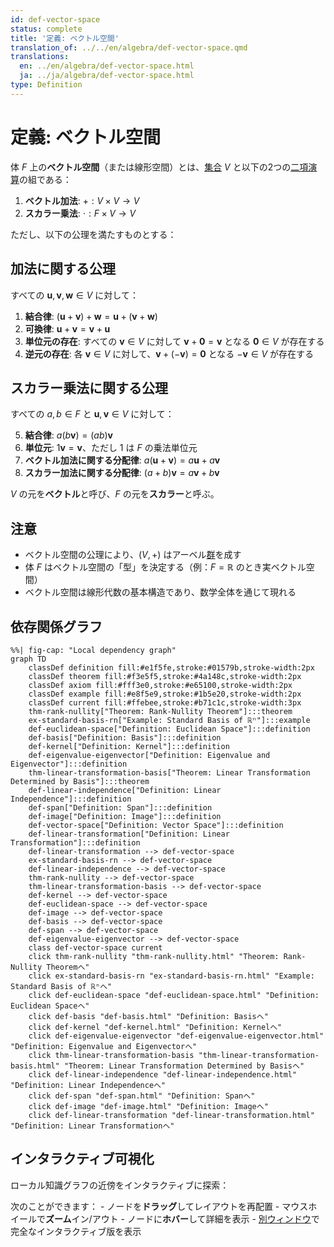 ```yaml
---
id: def-vector-space
status: complete
title: '定義: ベクトル空間'
translation_of: ../../en/algebra/def-vector-space.qmd
translations:
  en: ../en/algebra/def-vector-space.html
  ja: ../ja/algebra/def-vector-space.html
type: Definition
---
```


# 定義: ベクトル空間 {#def-vector-space}

体 $F$ 上の**ベクトル空間**（または線形空間）とは、[集合](../logic-set-theory/def-set.qmd) $V$ と以下の2つの[二項演算](def-binary-operation.qmd)の組である：

1. **ベクトル加法**: $+ : V \times V \to V$
2. **スカラー乗法**: $\cdot : F \times V \to V$

ただし、以下の公理を満たすものとする：

## 加法に関する公理

すべての $\mathbf{u}, \mathbf{v}, \mathbf{w} \in V$ に対して：

1. **結合律**: $(\mathbf{u} + \mathbf{v}) + \mathbf{w} = \mathbf{u} + (\mathbf{v} + \mathbf{w})$
2. **可換律**: $\mathbf{u} + \mathbf{v} = \mathbf{v} + \mathbf{u}$
3. **単位元の存在**: すべての $\mathbf{v} \in V$ に対して $\mathbf{v} + \mathbf{0} = \mathbf{v}$ となる $\mathbf{0} \in V$ が存在する
4. **逆元の存在**: 各 $\mathbf{v} \in V$ に対して、$\mathbf{v} + (-\mathbf{v}) = \mathbf{0}$ となる $-\mathbf{v} \in V$ が存在する

## スカラー乗法に関する公理

すべての $a, b \in F$ と $\mathbf{u}, \mathbf{v} \in V$ に対して：

5. **結合律**: $a(b\mathbf{v}) = (ab)\mathbf{v}$
6. **単位元**: $1\mathbf{v} = \mathbf{v}$、ただし $1$ は $F$ の乗法単位元
7. **ベクトル加法に関する分配律**: $a(\mathbf{u} + \mathbf{v}) = a\mathbf{u} + a\mathbf{v}$
8. **スカラー加法に関する分配律**: $(a + b)\mathbf{v} = a\mathbf{v} + b\mathbf{v}$

$V$ の元を**ベクトル**と呼び、$F$ の元を**スカラー**と呼ぶ。

## 注意

- ベクトル空間の公理により、$(V, +)$ はアーベル[群](def-group.qmd)を成す
- 体 $F$ はベクトル空間の「型」を決定する（例：$F = \mathbb{R}$ のとき実ベクトル空間）
- ベクトル空間は線形代数の基本構造であり、数学全体を通じて現れる

## 依存関係グラフ

```mermaid
%%| fig-cap: "Local dependency graph"
graph TD
    classDef definition fill:#e1f5fe,stroke:#01579b,stroke-width:2px
    classDef theorem fill:#f3e5f5,stroke:#4a148c,stroke-width:2px
    classDef axiom fill:#fff3e0,stroke:#e65100,stroke-width:2px
    classDef example fill:#e8f5e9,stroke:#1b5e20,stroke-width:2px
    classDef current fill:#ffebee,stroke:#b71c1c,stroke-width:3px
    thm-rank-nullity["Theorem: Rank-Nullity Theorem"]:::theorem
    ex-standard-basis-rn["Example: Standard Basis of ℝⁿ"]:::example
    def-euclidean-space["Definition: Euclidean Space"]:::definition
    def-basis["Definition: Basis"]:::definition
    def-kernel["Definition: Kernel"]:::definition
    def-eigenvalue-eigenvector["Definition: Eigenvalue and Eigenvector"]:::definition
    thm-linear-transformation-basis["Theorem: Linear Transformation Determined by Basis"]:::theorem
    def-linear-independence["Definition: Linear Independence"]:::definition
    def-span["Definition: Span"]:::definition
    def-image["Definition: Image"]:::definition
    def-vector-space["Definition: Vector Space"]:::definition
    def-linear-transformation["Definition: Linear Transformation"]:::definition
    def-linear-transformation --> def-vector-space
    ex-standard-basis-rn --> def-vector-space
    def-linear-independence --> def-vector-space
    thm-rank-nullity --> def-vector-space
    thm-linear-transformation-basis --> def-vector-space
    def-kernel --> def-vector-space
    def-euclidean-space --> def-vector-space
    def-image --> def-vector-space
    def-basis --> def-vector-space
    def-span --> def-vector-space
    def-eigenvalue-eigenvector --> def-vector-space
    class def-vector-space current
    click thm-rank-nullity "thm-rank-nullity.html" "Theorem: Rank-Nullity Theoremへ"
    click ex-standard-basis-rn "ex-standard-basis-rn.html" "Example: Standard Basis of ℝⁿへ"
    click def-euclidean-space "def-euclidean-space.html" "Definition: Euclidean Spaceへ"
    click def-basis "def-basis.html" "Definition: Basisへ"
    click def-kernel "def-kernel.html" "Definition: Kernelへ"
    click def-eigenvalue-eigenvector "def-eigenvalue-eigenvector.html" "Definition: Eigenvalue and Eigenvectorへ"
    click thm-linear-transformation-basis "thm-linear-transformation-basis.html" "Theorem: Linear Transformation Determined by Basisへ"
    click def-linear-independence "def-linear-independence.html" "Definition: Linear Independenceへ"
    click def-span "def-span.html" "Definition: Spanへ"
    click def-image "def-image.html" "Definition: Imageへ"
    click def-linear-transformation "def-linear-transformation.html" "Definition: Linear Transformationへ"
```

## インタラクティブ可視化

ローカル知識グラフの近傍をインタラクティブに探索：

::: {.graph-viz data-id="def-vector-space" data-width="700" data-height="500"}
:::

次のことができます：
- ノードを**ドラッグ**してレイアウトを再配置
- マウスホイールで**ズーム**イン/アウト
- ノードに**ホバー**して詳細を表示
- [別ウィンドウ](../../output/interactive/def-vector-space.html){target="_blank"}で完全なインタラクティブ版を表示
